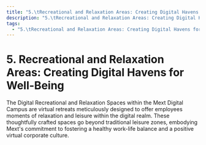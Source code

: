 ```yaml
---
title: "5.\tRecreational and Relaxation Areas: Creating Digital Havens for Well-Being"
description: "5.\tRecreational and Relaxation Areas: Creating Digital Havens for Well-Being"
tags:
  - "5.\tRecreational and Relaxation Areas: Creating Digital Havens for Well-Being"
---
```


# **5.	Recreational and Relaxation Areas: Creating Digital Havens for Well-Being**

The Digital Recreational and Relaxation Spaces within the Mext Digital Campus are virtual retreats meticulously designed to offer employees moments of relaxation and leisure within the digital realm. These thoughtfully crafted spaces go beyond traditional leisure zones, embodying Mext's commitment to fostering a healthy work-life balance and a positive virtual corporate culture.
